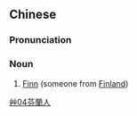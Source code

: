 {{also|芬兰人}}
==Chinese==
{{zh-forms|s=芬兰人|type=21}}

===Pronunciation===
{{zh-pron
|m=Fēnlánrén
|cat=n
}}

===Noun===
{{zh-noun}}

# [[Finn]] (someone from [[Finland]])

[[Category:zh:Nationalities|艸04芬蘭人]]